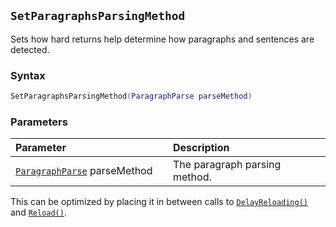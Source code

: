 ::: {.minipage data-latex="{\textwidth}"}
## `SetParagraphsParsingMethod`

Sets how hard returns help determine how paragraphs and sentences are detected.

### Syntax {-}

``` .lua
SetParagraphsParsingMethod(ParagraphParse parseMethod)
```

### Parameters {-}

**Parameter** | **Description**
| :-- | :-- |
| [`ParagraphParse`](#paragraphparse) parseMethod | The paragraph parsing method. |

:::: {.tipsection data-latex=""}
This can be optimized by placing it in between calls to [`DelayReloading()`](#standard-delayreloading) and [`Reload()`](#standard-reload).
::::
:::
